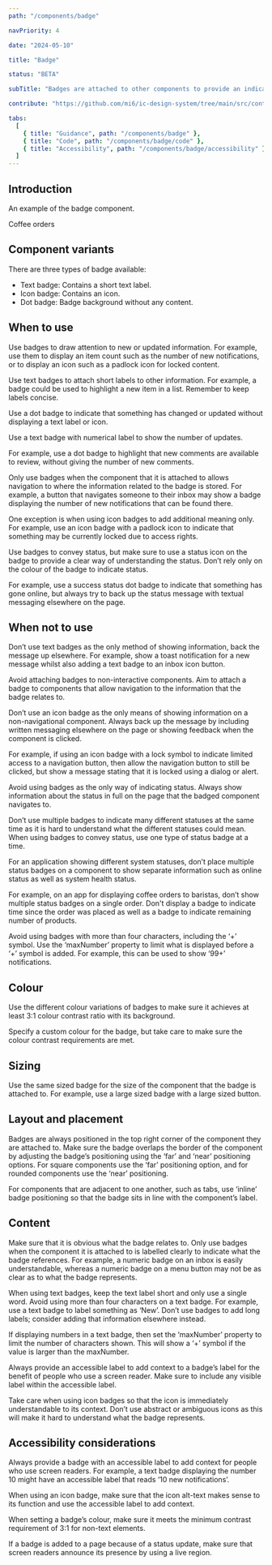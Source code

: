 ```yaml
---
path: "/components/badge"

navPriority: 4

date: "2024-05-10"

title: "Badge"

status: "BETA"

subTitle: "Badges are attached to other components to provide an indication that something new is available, or that something has changed."

contribute: "https://github.com/mi6/ic-design-system/tree/main/src/content/structured/components/badge"

tabs:
  [
    { title: "Guidance", path: "/components/badge" },
    { title: "Code", path: "/components/badge/code" },
    { title: "Accessibility", path: "/components/badge/accessibility" },
  ]
---
```



## Introduction

An example of the badge component.

<ComponentPreview>
  <IcButton variant="secondary" style={{ marginRight: "1rem" }}>
    <IcBadge textLabel="1000" maxNumber={99} slot="badge" variant="info" />
    Coffee orders
  </IcButton>
</ComponentPreview>

## Component variants

There are three types of badge available:

- Text badge: Contains a short text label.
- Icon badge: Contains an icon.
- Dot badge: Badge background without any content.

<DoDontCaution
  imageSrc={badgeFig1}
  imageAlt="Three types of badges applied to a secondary button titled ‘inbox’."
  caption="Three types of badge are available: a text, icon and a dot badge."
/>

## When to use

Use badges to draw attention to new or updated information. For example, use them to display an item count such as the number of new notifications, or to display an icon such as a padlock icon for locked content.

<DoDontCaution
  imageSrc={badgeFig2}
  imageAlt="An example app showing a top navigation bar that includes an icon button for messages. A badge is displayed on the messages icon button showing the number 8 in its label."
  state="good"
  caption="Use text badges to draw attention to new information such as new messages in an inbox."
/>

Use text badges to attach short labels to other information. For example, a badge could be used to highlight a new item in a list. Remember to keep labels concise.

<DoubleDoDontCaution>
  <DoDontCaution
    imageSrc={badgeFig3}
    imageAlt="Use text badges to add short labels to other page elements."
    state="good"
    caption="A list of cards showing coffee-themed blog posts. The top card has a text badge displaying the label ‘New’."
  />
  <DoDontCaution
    imageSrc={badgeFig4}
    imageAlt="A list of cards showing coffee themed blog posts. The top card has a text badge displaying the label ‘Brand new content’."
    state="bad"
    caption="Don’t use long labels in text badges."
  />
</DoubleDoDontCaution>

Use a dot badge to indicate that something has changed or updated without displaying a text label or icon.

Use a text badge with numerical label to show the number of updates.

For example, use a dot badge to highlight that new comments are available to review, without giving the number of new comments.

<DoubleDoDontCaution>
  <DoDontCaution
    imageSrc={badgeFig5}
    imageAlt="A side navigation component with an icon button for accessing an inbox. The icon button shows a dot badge indicating that something is available in the inbox."
    state="good"
    caption="Use dot badges as a subtle way to indicate the presence of something without using a text label or an icon."
  />
</DoubleDoDontCaution>

Only use badges when the component that it is attached to allows navigation to where the information related to the badge is stored. For example, a button that navigates someone to their inbox may show a badge displaying the number of new notifications that can be found there.

One exception is when using icon badges to add additional meaning only. For example, use an icon badge with a padlock icon to indicate that something may be currently locked due to access rights.

<DoubleDoDontCaution>
  <DoDontCaution
    imageSrc={badgeFig6}
    imageAlt="A side navigation showing an icon button for accessing a trends page. An icon badge is displayed showing a closed padlock icon indicating that it can’t be accessed."
    state="good"
    caption="Use icon badges to add additional information. Here a lock icon is used to indicate limited access rights to a feature of the app."
  />
</DoubleDoDontCaution>

Use badges to convey status, but make sure to use a status icon on the badge to provide a clear way of understanding the status. Don’t rely only on the colour of the badge to indicate status.

For example, use a success status dot badge to indicate that something has gone online, but always try to back up the status message with textual messaging elsewhere on the page.

## When not to use

Don’t use text badges as the only method of showing information, back the message up elsewhere. For example, show a toast notification for a new message whilst also adding a text badge to an inbox icon button.

Avoid attaching badges to non-interactive components. Aim to attach a badge to components that allow navigation to the information that the badge relates to.

Don’t use an icon badge as the only means of showing information on a non-navigational component. Always back up the message by including written messaging elsewhere on the page or showing feedback when the component is clicked.

For example, if using an icon badge with a lock symbol to indicate limited access to a navigation button, then allow the navigation button to still be clicked, but show a message stating that it is locked using a dialog or alert.

<DoDontCaution
  imageSrc={badgeFig7}
  imageAlt="An example app with a hero component with the title ‘Come and taste our cool beans.’ A text badge is attached to the title and shows the number 8."
  state="bad"
  caption="Don’t add badges to non-navigational components as it can be hard to understand what it means."
/>

Avoid using badges as the only way of indicating status. Always show information about the status in full on the page that the badged component navigates to.

Don’t use multiple badges to indicate many different statuses at the same time as it is hard to understand what the different statuses could mean. When using badges to convey status, use one type of status badge at a time.

For an application showing different system statuses, don’t place multiple status badges on a component to show separate information such as online status as well as system health status.

For example, on an app for displaying coffee orders to baristas, don’t show multiple status badges on a single order. Don't display a badge to indicate time since the order was placed as well as a badge to indicate remaining number of products.

Avoid using badges with more than four characters, including the ‘+’ symbol. Use the ‘maxNumber’ property to limit what is displayed before a ‘+’ symbol is added. For example, this can be used to show ‘99+’ notifications.

<DoDontCaution
  imageSrc={badgeFig9}
  imageAlt="An example app with a top navigation showing an icon button for an inbox page. The inbox icon button shows a badge that reads ‘99+’."
  state="bad"
  caption="Use the maxNumber property to limit large numbers in text badges and display a ‘+’ symbol instead."
/>

## Colour

Use the different colour variations of badges to make sure it achieves at least 3:1 colour contrast ratio with its background.

Specify a custom colour for the badge, but take care to make sure the colour contrast requirements are met.

<DoubleDoDontCaution>
  <DoDontCaution
    imageSrc={badgeFig10}
    imageAlt="A secondary button on a white background showing a badge with a contrasting blue colour."
    state="good"
    caption="Use high contrast badges so that they stand out against background colours."
  />
  <DoDontCaution
    imageSrc={badgeFig11}
    imageAlt="A secondary button on a white background showing a badge with a light grey colour that has a low contrast. The badge is difficult to make out."
    state="bad"
    caption="Don’t use colour combinations with low contrast ratios."
  />
</DoubleDoDontCaution>

## Sizing

Use the same sized badge for the size of the component that the badge is attached to. For example, use a large sized badge with a large sized button.

## Layout and placement

Badges are always positioned in the top right corner of the component they are attached to. Make sure the badge overlaps the border of the component by adjusting the badge’s positioning using the ‘far’ and ‘near’ positioning options. For square components use the ‘far’ positioning option, and for rounded components use the ‘near’ positioning.

For components that are adjacent to one another, such as tabs, use ‘inline’ badge positioning so that the badge sits in line with the component’s label.

<DoubleDoDontCaution>
  <DoDontCaution
    imageSrc={badgeFig12}
    imageAlt="A secondary button with a badge using ‘far’ positioning, a chip with a badge using ‘near’ positioning, and a tab bar containing a tab with a badge using ‘inline’ positioning."
    state="good"
    caption="Use the badge positioning options to change where a badge is placed on a component."
  />
</DoubleDoDontCaution>

## Content

Make sure that it is obvious what the badge relates to. Only use badges when the component it is attached to is labelled clearly to indicate what the badge references. For example, a numeric badge on an inbox is easily understandable, whereas a numeric badge on a menu button may not be as clear as to what the badge represents.

<DoubleDoDontCaution>
  <DoDontCaution
    imageSrc={badgeFig13}
    imageAlt="An app showing a top navigation with an icon button for an inbox page. It shows a badge showing the number 5, representing the number of messages in the inbox."
    state="good"
    caption="Use badges where it is understandable what they represent. In this example the badge clearly indicates 5 messages in the inbox."
  />
  <DoDontCaution
    imageSrc={badgeFig14}
    imageAlt="An app showing a menu button with a badge showing the number 5. It is not clear what the number 5 represents."
    state="caution"
    caption="Avoid using them in cases where the badge’s meaning is difficult to understand. In this example it is not clear what the 5 in the badge represents."
  />
</DoubleDoDontCaution>

When using text badges, keep the text label short and only use a single word. Avoid using more than four characters on a text badge. For example, use a text badge to label something as ‘New’. Don’t use badges to add long labels; consider adding that information elsewhere instead.

If displaying numbers in a text badge, then set the ‘maxNumber’ property to limit the number of characters shown. This will show a ‘+’ symbol if the value is larger than the maxNumber.

Always provide an accessible label to add context to a badge’s label for the benefit of people who use a screen reader. Make sure to include any visible label within the accessible label.

Take care when using icon badges so that the icon is immediately understandable to its context. Don’t use abstract or ambiguous icons as this will make it hard to understand what the badge represents.

## Accessibility considerations

Always provide a badge with an accessible label to add context for people who use screen readers. For example, a text badge displaying the number 10 might have an accessible label that reads ‘10 new notifications’.

When using an icon badge, make sure that the icon alt-text makes sense to its function and use the accessible label to add context.

When setting a badge’s colour, make sure it meets the minimum contrast requirement of 3:1 for non-text elements.

If a badge is added to a page because of a status update, make sure that screen readers announce its presence by using a live region.
